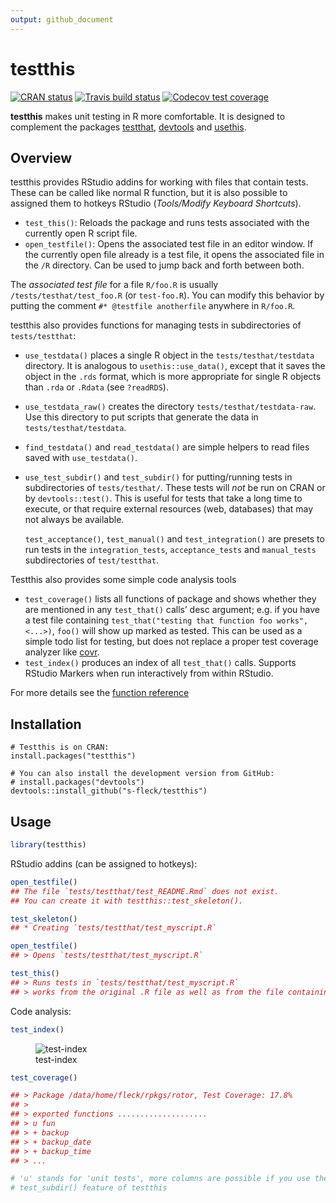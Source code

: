```yaml
---
output: github_document
---
```


# testthis

<!-- badges: start -->
[![CRAN status](http://www.r-pkg.org/badges/version/testthis)](https://cran.r-project.org/package=testthis)
[![Travis build status](https://travis-ci.org/s-fleck/testthis.svg?branch=master)](https://travis-ci.org/s-fleck/testthis)
[![Codecov test coverage](https://codecov.io/gh/s-fleck/testthis/branch/master/graph/badge.svg)](https://codecov.io/gh/s-fleck/testthis?branch=master)
<!-- badges: end -->

**testthis** makes unit testing in R more comfortable. It is designed to 
complement the packages 
[testthat](https://github.com/r-lib/testthat), 
[devtools](https://github.com/r-lib/devtools) and 
[usethis](https://github.com/r-lib/usethis). 



## Overview

testthis provides RStudio addins for working with files that contain tests. 
These can be called like normal R function, but it is also possible to 
assigned them to hotkeys RStudio (*Tools/Modify Keyboard Shortcuts*).

* `test_this()`: Reloads the package and runs tests associated with the 
  currently open R script file.
* `open_testfile()`: Opens the associated test file in an editor window. If the 
  currently open file already is a test file, it opens the associated file in
  the `/R` directory. Can be used to jump back and forth between both.
  
The *associated test file* for a file `R/foo.R` is usually 
`/tests/testhat/test_foo.R` (or `test-foo.R`). You can modify this behavior by
putting the comment `#* @testfile anotherfile` anywhere in `R/foo.R`.


testthis also provides functions for managing tests in subdirectories of
`tests/testthat`:

* `use_testdata()` places a single R object in the `tests/testhat/testdata` 
  directory. It is analogous to `usethis::use_data()`, except that it saves the
  object in the `.rds` format, which is more appropriate for single R objects
  than `.rda` or `.Rdata` (see `?readRDS`). 
* `use_testdata_raw()` creates the directory `tests/testhat/testdata-raw`. Use
  this directory to put scripts that generate the data in 
  `tests/testhat/testdata`. 
* `find_testdata()` and `read_testdata()` are simple helpers to read files
  saved with `use_testdata()`. 
* `use_test_subdir()` and `test_subdir()` for putting/running tests in 
  subdirectories of `tests/testhat/`. These tests will *not* be run on CRAN or
  by `devtools::test()`. This is useful for tests that take a long time to
  execute, or that require external resources (web, databases) that may not 
  always be available. 
  
  `test_acceptance()`, `test_manual()` and
  `test_integration()` are presets to run tests in the
  `integration_tests`, `acceptance_tests` and `manual_tests` subdirectories of
  `test/testthat`.
  

Testthis also provides some simple code analysis tools

* `test_coverage()` lists all functions of package and shows whether they
  are mentioned in any `test_that()` calls' desc argument; e.g. if you have
  a test file containing `test_that("testing that function foo works", <...>)`,
  `foo()` will show up marked as tested. This can be used as a simple todo list 
  for testing, but does not replace a proper test coverage analyzer like
  [covr](https://github.com/r-lib/covr).
* `test_index()` produces an index of all `test_that()` calls. Supports RStudio
  Markers when run interactively from within RStudio.


For more details see the 
[function reference](https://s-fleck.github.io/testthis/reference/index.html)


## Installation

```
# Testthis is on CRAN:
install.packages("testthis")

# You can also install the development version from GitHub:
# install.packages("devtools")
devtools::install_github("s-fleck/testthis")
```

## Usage

```r
library(testthis)
```


RStudio addins (can be assigned to hotkeys):

```r
open_testfile()
## The file `tests/testthat/test_README.Rmd` does not exist. 
## You can create it with testthis::test_skeleton().

test_skeleton()
## * Creating `tests/testthat/test_myscript.R`

open_testfile()
## > Opens `tests/testthat/test_myscript.R`

test_this() 
## > Runs tests in `tests/testthat/test_myscript.R`
## > works from the original .R file as well as from the file containing the tests

```


Code analysis:
```r
test_index()

```
![test-index](inst/img/test-index.png)


```r
test_coverage()

## > Package /data/home/fleck/rpkgs/rotor, Test Coverage: 17.8%
## >
## > exported functions .................... 
## > u fun          
## > + backup       
## > + backup_date  
## > + backup_time  
## > ...

# 'u' stands for 'unit tests', more columns are possible if you use the 
# test_subdir() feature of testthis
```
